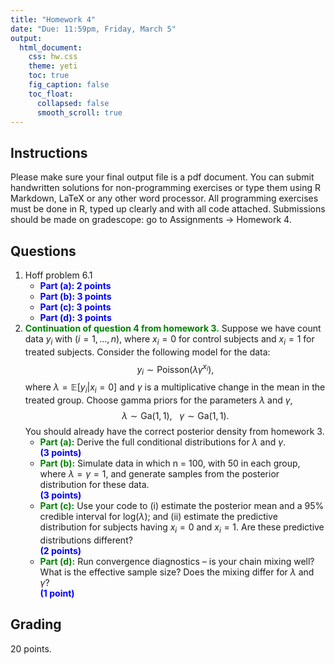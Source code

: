 ```yaml
---
title: "Homework 4"
date: "Due: 11:59pm, Friday, March 5"
output: 
  html_document: 
    css: hw.css
    theme: yeti
    toc: true
    fig_caption: false
    toc_float:
      collapsed: false
      smooth_scroll: true
---
```


## Instructions

Please make sure your final output file is a pdf document. You can submit handwritten solutions for non-programming exercises or type them using R Markdown, LaTeX or any other word processor. All programming exercises must be done in R, typed up clearly and with all code attached. Submissions should be made on gradescope: go to Assignments $\rightarrow$ Homework 4.

## Questions

1. Hoff problem 6.1
    + <font color="blue">**Part (a): 2 points**</font>
    + <font color="blue">**Part (b): 3 points**</font>
    + <font color="blue">**Part (c): 3 points**</font>
    + <font color="blue">**Part (d): 3 points**</font>

2. <font color="green">**Continuation of question 4 from homework 3.**</font> Suppose we have count data $y_i$ with $(i = 1,\ldots, n)$, where $x_i = 0$ for control subjects and $x_i = 1$ for treated subjects. Consider the following model for the data: $$y_i \sim \textrm{Poisson}(\lambda \gamma^{x_i}),$$ where $\lambda = \mathbb{E}[y_i | x_i = 0]$ and $\gamma$ is a multiplicative change in the mean in the treated group. Choose gamma priors for the parameters $\lambda$ and $\gamma$, $$\lambda \sim \textrm{Ga}(1,1),\ \ \ \gamma \sim \textrm{Ga}(1,1).$$
You should already have the correct posterior density from homework 3.
    + <font color="green">**Part (a):**</font>  Derive the full conditional distributions for $\lambda$ and $\gamma$.  
    <font color="blue">**(3 points)**</font>
    + <font color="green">**Part (b):**</font>  Simulate data in which n = 100, with 50 in each group, where $\lambda = \gamma = 1$, and generate samples from the posterior distribution for these data.  
    <font color="blue">**(3 points)**</font>
    + <font color="green">**Part (c):**</font>  Use your code to (i) estimate the posterior mean and a 95% credible interval for $\textrm{log}(\lambda)$; and (ii) estimate the predictive distribution for subjects having $x_i = 0$ and $x_i = 1$. Are these predictive distributions different?  
    <font color="blue">**(2 points)**</font>
    + <font color="green">**Part (d):**</font>  Run convergence diagnostics -- is your chain mixing well? What is the effective sample size? Does the mixing differ for $\lambda$ and $\gamma$?  
    <font color="blue">**(1 point)**</font>
    

  
  
## Grading

20 points.
  